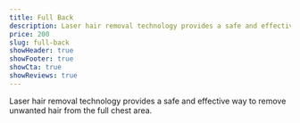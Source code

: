 ```yaml
---
title: Full Back
description: Laser hair removal technology provides a safe and effective way to remove unwanted hair from the full chest area.
price: 200
slug: full-back
showHeader: true
showFooter: true
showCta: true
showReviews: true
---
```


Laser hair removal technology provides a safe and effective way to remove unwanted hair from the full chest area.
